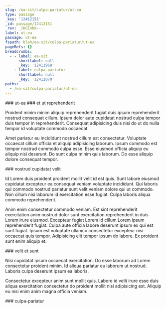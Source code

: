 ```yaml
---
slug: /ea-sit/culpa-pariatur/ut-ea
type: passage
_key: '12412151'
_id: passage/12412151
_rev: _iKCEnKm---
label: ut-ea
passage: ut-ea
fspath: blah/ea-sit/culpa-pariatur/ut-ea
pageRefs: {}
breadcrumbs:
  - - label: ea-sit
      shortlabel: null
      _key: '12411968'
    - label: culpa-pariatur
      shortlabel: null
      _key: '12412070'
paths:
  - /ea-sit/culpa-pariatur/ut-ea
---
```


<NuggetArea>
<Passage slug="/ea-sit/culpa-pariatur/ut-ea" type="passage" _key="12412151" _id="passage/12412151" _rev="_iKCEnKm---" label="ut-ea" passage="ut-ea" fspath="blah/ea-sit/culpa-pariatur/ut-ea" paths="/ea-sit/culpa-pariatur/ut-ea">
<NuggetBody>
### ut-ea

</NuggetBody>
<Breadcrumbs>
<Crumbs>
<Crumb _key="12411968" label="ea-sit" /><Crumb _key="12412070" label="culpa-pariatur" />
</Crumbs>
</Breadcrumbs>
</Passage>

<NuggetsInbound>
</NuggetsInbound>
<NuggetsOutbound>
<Nugget direction="outbound" type="nugget" _key="5c7383fe-c3d8-4f28-8582-030477337eb6" _id="nugget/5c7383fe-c3d8-4f28-8582-030477337eb6" _rev="_iKCEnKm--_" fspath="blah/ea-sit/culpa-pariatur/ut-ea/et-ut-reprehenderit.md" label="et ut reprehenderit" paths="/ea-sit/culpa-pariatur/ut-ea/et-ut-reprehenderit" slug="/ea-sit/culpa-pariatur/ut-ea/et-ut-reprehenderit">
<NuggetBody>
### et ut reprehenderit

Proident minim minim aliquip reprehenderit fugiat duis ipsum reprehenderit nostrud consequat cillum. Ipsum dolor aute cupidatat nostrud culpa tempor duis tempor in reprehenderit. Consequat adipisicing duis nisi do ut do nulla tempor id voluptate commodo occaecat.

Amet pariatur eu incididunt nostrud cillum est consectetur. Voluptate occaecat cillum officia et aliquip adipisicing laborum. Ipsum commodo est tempor nostrud commodo culpa esse. Esse eiusmod officia aliquip eu aliquip nisi deserunt. Do sunt culpa minim quis laborum. Do esse aliquip dolore consequat tempor.

</NuggetBody>
</Nugget>

<Nugget direction="outbound" type="nugget" _key="3e5eaf17-a489-4c50-bc5e-d52385b4c1c1" _id="nugget/3e5eaf17-a489-4c50-bc5e-d52385b4c1c1" _rev="_iKCEnKm--A" fspath="blah/ea-sit/culpa-pariatur/ut-ea/nostrud-cupidatat-velit.md" label="nostrud cupidatat velit" paths="/ea-sit/culpa-pariatur/ut-ea/nostrud-cupidatat-velit" slug="/ea-sit/culpa-pariatur/ut-ea/nostrud-cupidatat-velit">
<NuggetBody>
### nostrud cupidatat velit

Id Lorem duis proident proident mollit velit id est quis. Sunt labore eiusmod cupidatat excepteur ea consequat veniam voluptate incididunt. Qui laboris qui commodo nostrud pariatur sunt velit veniam dolore qui ut commodo. Non cillum nisi laborum id exercitation esse fugiat. Culpa laboris aliqua commodo reprehenderit.

Anim enim consectetur commodo veniam. Est sint reprehenderit exercitation anim nostrud dolor sunt exercitation reprehenderit in duis Lorem irure eiusmod. Excepteur fugiat Lorem id cillum Lorem ipsum reprehenderit fugiat. Culpa aute officia labore deserunt ipsum ex qui est sunt fugiat. Ipsum est voluptate ullamco consectetur excepteur nisi occaecat quis tempor. Adipisicing elit tempor ipsum do labore. Ex proident sunt enim aliquip et.

</NuggetBody>
</Nugget>

<Nugget direction="outbound" type="nugget" _key="ccab657e-e914-4c8a-9b23-908c11465d6a" _id="nugget/ccab657e-e914-4c8a-9b23-908c11465d6a" _rev="_iKCEnKq---" fspath="blah/ea-sit/culpa-pariatur/ut-ea/velit-et-sunt.md" label="velit et sunt" paths="/ea-sit/culpa-pariatur/ut-ea/velit-et-sunt" slug="/ea-sit/culpa-pariatur/ut-ea/velit-et-sunt">
<NuggetBody>
### velit et sunt

Nisi cupidatat ipsum occaecat exercitation. Do esse laborum ad Lorem consectetur proident minim. Id aliqua pariatur eu laborum ut nostrud. Laboris culpa deserunt ipsum ea laboris.

Consectetur excepteur anim sunt mollit quis. Labore id velit irure esse duis aliqua exercitation consectetur do proident mollit nisi adipisicing est. Aliquip eu nisi enim anim magna officia veniam.

</NuggetBody>
</Nugget>

</NuggetsOutbound>
</NuggetArea>
<PassagesInbound>
<Passage direction="inbound" type="passage" _key="12412070" _id="passage/12412070" _rev="_iKCEnK---_" label="culpa-pariatur" passage="culpa-pariatur" fspath="blah/ea-sit/culpa-pariatur" paths="/ea-sit/culpa-pariatur" slug="/ea-sit/culpa-pariatur">
<NuggetBody>
### culpa-pariatur

</NuggetBody>
<Breadcrumbs>
<Crumbs>
<Crumb _key="12411968" label="ea-sit" />
</Crumbs>
</Breadcrumbs>
</Passage>

</PassagesInbound>
<PassagesOutbound>
</PassagesOutbound>